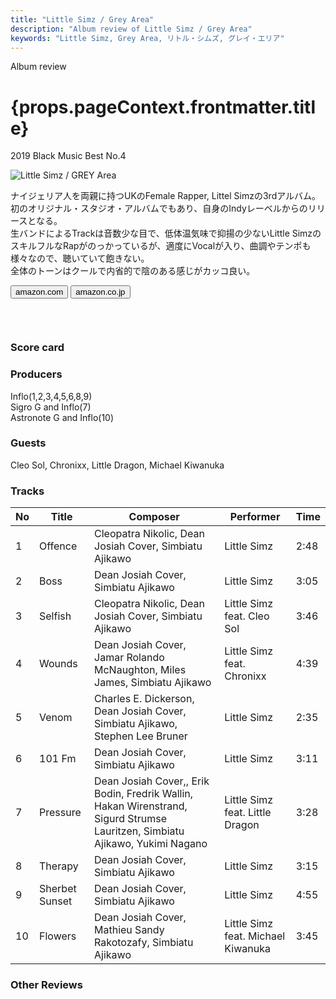 ```yaml
---
title: "Little Simz / Grey Area"
description: "Album review of Little Simz / Grey Area"
keywords: "Little Simz, Grey Area, リトル・シムズ, グレイ・エリア"
---
```






<p className="largeP">Album review</p>
<h1 className="h1--no--margin">{props.pageContext.frontmatter.title}</h1>
<p className="largeP">
  <Link to="/best50/2019/">2019 Black Music Best No.4</Link>
</p>

<Row  className="image-card-group">
	<Column colMd={"3"} colLg={"4"} noGutterMdLeft="">
       <ImageCard>

![Little Simz / GREY Area](../../images/cd/littlesimz1L.jpg)

</ImageCard>
	</Column>
	<Column colMd={"4"} colLg={"8"} noGutterMdLeft="">
	<p>
	ナイジェリア人を両親に持つUKのFemale Rapper, Littel Simzの3rdアルバム。初のオリジナル・スタジオ・アルバムでもあり、自身のIndyレーベルからのリリースとなる。
	<br/>生バンドによるTrackは音数少な目で、低体温気味で抑揚の少ないLittle SimzのスキルフルなRapがのっかっているが、適度にVocalが入り、曲調やテンポも様々なので、聴いていて飽きない。
	<br/>全体のトーンはクールで内省的で陰のある感じがカッコ良い。
	</p>
	<div>
	  <Button className="button-right-mergin"  href="https://amzn.to/3eAvxDi" kind="primary" size="small" renderIcon={ArrowUpRight24}>
      amazon.com
    </Button>
    <Button className="button-right-mergin"  href="https://amzn.to/2XJSuNN" kind="secondary" size="small" renderIcon={ArrowUpRight24}>
      amazon.co.jp
    </Button>
	</div>
	<a style="display:inline-block;overflow:hidden;background:url(https://linkmaker.itunes.apple.com/ja-jp/lockup.svg?releaseDate=2019-03-01&kind=album&bubble=apple_music&style=mono-black) no-repeat;width:180px;height:45px;" href="https://geo.music.apple.com/jp/album/grey-area/1449679926?mt=1&app=music&ls=1&at=11lcug"></a>
	<AdvJS2/>
	</Column>
</Row>
<Row >
	<Column colMd={"4"} colLg={"4"} noGutterMdLeft="">
<div>
  <h3>Score card</h3>
	<SliderJS1 value="2" />
  <SliderJS2 value="1" />
	<SliderJS3 value="1" />
  <SliderJS4 value="9" />
</div>
</Column>
<Column colMd={"8"} colLg={"8"} noGutterMdLeft="">
<div>
<h3>Producers</h3>
<p>
	Inflo(1,2,3,4,5,6,8,9)
	<br/>Sigro G and Inflo(7)
	<br/>Astronote G and Inflo(10)
</p>
<h3>Guests</h3>
<p>Cleo Sol, Chronixx, Little Dragon, Michael Kiwanuka
</p>
</div>
</Column>
</Row>

<h3>Tracks</h3>

| No  | Title          | Composer                                                                                                                     | Performer                          | Time |
| --- | -------------- | ---------------------------------------------------------------------------------------------------------------------------- | ---------------------------------- | ---- |
| 1   | Offence        | Cleopatra Nikolic, Dean Josiah Cover, Simbiatu Ajikawo                                                                       | Little Simz                        | 2:48 |
| 2   | Boss           | Dean Josiah Cover, Simbiatu Ajikawo                                                                                          | Little Simz                        | 3:05 |
| 3   | Selfish        | Cleopatra Nikolic, Dean Josiah Cover, Simbiatu Ajikawo                                                                       | Little Simz feat. Cleo Sol         | 3:46 |
| 4   | Wounds         | Dean Josiah Cover, Jamar Rolando McNaughton, Miles James, Simbiatu Ajikawo                                                   | Little Simz feat. Chronixx         | 4:39 |
| 5   | Venom          | Charles E. Dickerson, Dean Josiah Cover, Simbiatu Ajikawo, Stephen Lee Bruner                                                | Little Simz                        | 2:35 |
| 6   | 101 Fm         | Dean Josiah Cover, Simbiatu Ajikawo                                                                                          | Little Simz                        | 3:11 |
| 7   | Pressure       | Dean Josiah Cover,, Erik Bodin, Fredrik Wallin, Hakan Wirenstrand, Sigurd Strumse Lauritzen, Simbiatu Ajikawo, Yukimi Nagano | Little Simz feat. Little Dragon    | 3:28 |
| 8   | Therapy        | Dean Josiah Cover, Simbiatu Ajikawo                                                                                          | Little Simz                        | 3:15 |
| 9   | Sherbet Sunset | Dean Josiah Cover, Simbiatu Ajikawo                                                                                          | Little Simz                        | 4:55 |
| 10  | Flowers        | Dean Josiah Cover, Mathieu Sandy Rakotozafy, Simbiatu Ajikawo                                                                | Little Simz feat. Michael Kiwanuka | 3:45 |

<h3>Other Reviews</h3>

<Row>
  <Column colMd={3} colLg={3} noGutterMdLeft>
    <Review1 />
  </Column>
</Row>

<AdvJS3 />
